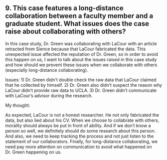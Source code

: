 ## 9. This case features a long-distance collaboration between a faculty member and a graduate student. What issues does the case raise about collaborating with others?##

In this case study, Dr. Green was collaborating with LaCour with an article retracted from Sience because that LaCour fabricated the data. This unexpected issue affected the reputation of Dr. Green, so in order to avoid this happen on us, I want to talk about the issues raised in this case study and how should we prevent these issues when we collaborate with others (especially long-distance collaborating). 

Issues: 
1) Dr. Green didn't double check the raw data that LaCour claimed that he collected by himself. 
2) Dr. Green also didn't suspect the reason why LaCour didn't provide raw data to UCLA. 
3) Dr. Green didn't communicate with LaCour's advisor during the research.

My thought:

As expected, LaCour is not a honest researcher. He not only fabricated the data, but also lied about his CV. When we choose to collabrate with others, morality should always be put in front of ability. And if we don't know a person so well, we definitely should do some research about this person. And also, we need to keep tracking the process and not just listen to the statement of our collaborators. Finally, for long-distance collaborating, we need pay more attention on communication to avoid what happened on Dr. Green happening on us.
